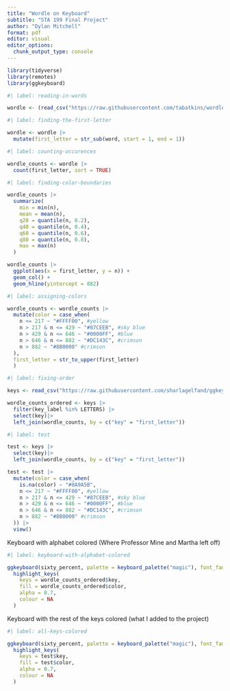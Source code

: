 ```yaml
---
title: "Wordle on Keyboard"
subtitle: "STA 199 Final Project"
author: "Dylan Mitchell"
format: pdf
editor: visual
editor_options: 
  chunk_output_type: console
---
```


```r

library(tidyverse)
library(remotes)
library(ggkeyboard)
```

```r
#| label: reading-in-words

wordle <- (read_csv("https://raw.githubusercontent.com/tabatkins/wordle-list/main/words", col_names = "word"))
```

```r
#| label: finding-the-first-letter

wordle <- wordle |>
  mutate(first_letter = str_sub(word, start = 1, end = 1))
```

```r
#| label: counting-occurences

wordle_counts <- wordle |>
  count(first_letter, sort = TRUE)
```

```r
#| label: finding-color-boundaries

wordle_counts |>
  summarize(
    min = min(n),
    mean = mean(n),
    q20 = quantile(n, 0.2),
    q40 = quantile(n, 0.4),
    q60 = quantile(n, 0.6),
    q80 = quantile(n, 0.8),
    max = max(n)
  )

wordle_counts |>
  ggplot(aes(x = first_letter, y = n)) +
  geom_col() +
  geom_hline(yintercept = 882)
```

```r
#| label: assigning-colors

wordle_counts <- wordle_counts |>
  mutate(color = case_when(
    n <= 217 ~ "#FFFF00", #yellow
    n > 217 & n <= 429 ~ "#87CEEB", #sky blue
    n > 429 & n <= 646 ~ "#0000FF", #blue
    n > 646 & n <= 882 ~ "#DC143C", #crimson
    n > 882 ~ "#8B0000" #crimson
  ),
  first_letter = str_to_upper(first_letter)
  )
```

```r
#| label: fixing-order

keys <- read_csv("https://raw.githubusercontent.com/sharlagelfand/ggkeyboard/main/data-raw/sixty_percent.csv")

wordle_counts_ordered <- keys |>
  filter(key_label %in% LETTERS) |>
  select(key)|>
  left_join(wordle_counts, by = c("key" = "first_letter"))
```

```r
#| label: test

test <- keys |>
  select(key)|>
  left_join(wordle_counts, by = c("key" = "first_letter"))

test <- test |>
  mutate(color = case_when(
    is.na(color) ~ "#8A9A5B",
    n <= 217 ~ "#FFFF00", #yellow
    n > 217 & n <= 429 ~ "#87CEEB", #sky blue
    n > 429 & n <= 646 ~ "#0000FF", #blue
    n > 646 & n <= 882 ~ "#DC143C", #crimson
    n > 882 ~ "#8B0000" #crimson
  )) |>
  view()

```

Keyboard with alphabet colored (Where Professor Mine and Martha left off)

```r
#| label: keyboard-with-alphabet-colored

ggkeyboard(sixty_percent, palette = keyboard_palette("magic"), font_family = "Helvetica") |>
  highlight_keys(
    keys = wordle_counts_ordered$key, 
    fill = wordle_counts_ordered$color, 
    alpha = 0.7,  
    colour = NA
  )
```

Keyboard with the rest of the keys colored (what I added to the project)

```r
#| label: all-keys-colored

ggkeyboard(sixty_percent, palette = keyboard_palette("magic"), font_family = "Helvetica") |>
  highlight_keys(
    keys = test$key, 
    fill = test$color, 
    alpha = 0.7,  
    colour = NA
  )
```
